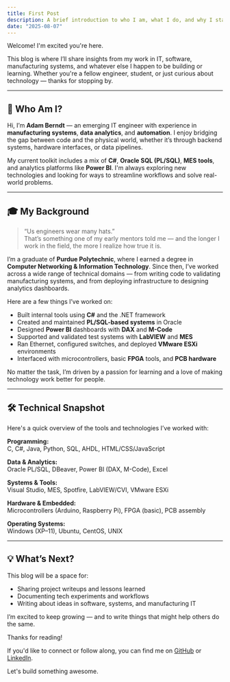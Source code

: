 ```yaml
---
title: First Post
description: A brief introduction to who I am, what I do, and why I started this blog.
date: "2025-08-07"
---
```


Welcome! I'm excited you're here.

This blog is where I’ll share insights from my work in IT, software, manufacturing systems, and whatever else I happen to be building or learning. Whether you're a fellow engineer, student, or just curious about technology — thanks for stopping by.

---

## 👋 Who Am I?

Hi, I’m **Adam Berndt** — an emerging IT engineer with experience in **manufacturing systems**, **data analytics**, and **automation**. I enjoy bridging the gap between code and the physical world, whether it’s through backend systems, hardware interfaces, or data pipelines.

My current toolkit includes a mix of **C#**, **Oracle SQL (PL/SQL)**, **MES tools**, and analytics platforms like **Power BI**. I'm always exploring new technologies and looking for ways to streamline workflows and solve real-world problems.

---

## 🎓 My Background

> “Us engineers wear many hats.”  
> That’s something one of my early mentors told me — and the longer I work in the field, the more I realize how true it is.

I’m a graduate of **Purdue Polytechnic**, where I earned a degree in **Computer Networking & Information Technology**. Since then, I’ve worked across a wide range of technical domains — from writing code to validating manufacturing systems, and from deploying infrastructure to designing analytics dashboards.

Here are a few things I’ve worked on:

- Built internal tools using **C#** and the .NET framework
- Created and maintained **PL/SQL-based systems** in Oracle
- Designed **Power BI** dashboards with **DAX** and **M-Code**
- Supported and validated test systems with **LabVIEW** and **MES**
- Ran Ethernet, configured switches, and deployed **VMware ESXi** environments
- Interfaced with microcontrollers, basic **FPGA** tools, and **PCB hardware**

No matter the task, I’m driven by a passion for learning and a love of making technology work better for people.

---

## 🛠️ Technical Snapshot

Here's a quick overview of the tools and technologies I’ve worked with:

**Programming:**  
C, C#, Java, Python, SQL, AHDL, HTML/CSS/JavaScript

**Data & Analytics:**  
Oracle PL/SQL, DBeaver, Power BI (DAX, M-Code), Excel

**Systems & Tools:**  
Visual Studio, MES, Spotfire, LabVIEW/CVI, VMware ESXi

**Hardware & Embedded:**  
Microcontrollers (Arduino, Raspberry Pi), FPGA (basic), PCB assembly

**Operating Systems:**  
Windows (XP–11), Ubuntu, CentOS, UNIX

---

## 💡 What’s Next?

This blog will be a space for:
- Sharing project writeups and lessons learned
- Documenting tech experiments and workflows
- Writing about ideas in software, systems, and manufacturing IT

I’m excited to keep growing — and to write things that might help others do the same.

Thanks for reading!

If you'd like to connect or follow along, you can find me on [GitHub](https://github.com/adamant-213) or [LinkedIn](https://www.linkedin.com/in/adam-berndt-6778a4211).

Let's build something awesome.
